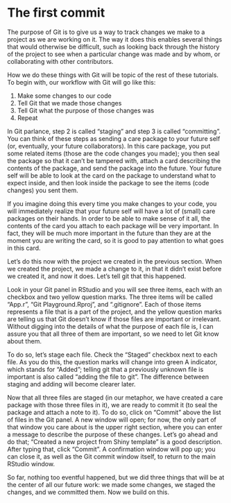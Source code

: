 # The first commit

The purpose of Git is to give us a way to track changes we make to a project as we are working on it. The way it does this enables several things that would otherwise be difficult, such as looking back through the history of the project to see when a particular change was made and by whom, or collaborating with other contributors.

How we do these things with Git will be topic of the rest of these tutorials. To begin with, our workflow with Git will go like this:

1. Make some changes to our code
2. Tell Git that we made those changes
3. Tell Git what the purpose of those changes was
4. Repeat

In Git parlance, step 2 is called "staging" and step 3 is called "committing". You can think of these steps as sending a care package to your future self (or, eventually, your future collaborators). In this care package, you put some related items (those are the code changes you made); you then seal the package so that it can't be tampered with, attach a card describing the contents of the package, and send the package into the future. Your future self will be able to look at the card on the package to understand what to expect inside, and then look inside the package to see the items (code changes) you sent them.

If you imagine doing this every time you make changes to your code, you will immediately realize that your future self will have a lot of (small) care packages on their hands. In order to be able to make sense of it all, the contents of the card you attach to each package will be very important. In fact, they will be much more important in the future than they are at the moment you are writing the card, so it is good to pay attention to what goes in this card.

Let's do this now with the project we created in the previous section. When we created the project, we made a change to it, in that it didn't exist before we created it, and now it does. Let's tell git that this happened.

Look in your Git panel in RStudio and you will see three items, each with an checkbox and two yellow question marks. The three items will be called "App.r", "Git Playground.Rproj", and ".gitignore". Each of those items represents a file that is a part of the project, and the yellow question marks are telling us that Git doesn't know if those files are important or irrelevant. Without digging into the details of what the purpose of each file is, I can assure you that all three of them are important, so we need to let Git know about them.

To do so, let's stage each file. Check the "Staged" checkbox next to each file. As you do this, the question marks will change into green A indicator, which stands for "Added"; telling git that a previously unknown file is important is also called "adding the file to git". The difference between staging and adding will become clearer later. 

Now that all three files are staged (in our metaphor, we have created a care package with those three files in it), we are ready to commit it (to seal the package and attach a note to it). To do so, click on "Commit" above the list of files in the Git panel. A new window will open; for now, the only part of that window you care about is the upper right section, where you can enter a message to describe the purpose of these changes. Let's go ahead and do that; "Created a new project from Shiny template" is a good description. After typing that, click "Commit". A confirmation window will pop up; you can close it, as well as the Git commit window itself, to return to the main RStudio window.

So far, nothing too eventful happened, but we did three things that will be at the center of all our future work: we made some changes, we staged the changes, and we committed them. Now we build on this.

